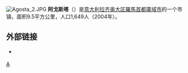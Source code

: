[[File:Agosta_2.JPG|thumb]]
'''阿戈斯塔'''（{{lang-it|Agosta}}）是[[意大利|意大利]][[拉齐奥大区|拉齐奥大区]][[羅馬首都廣域市|羅馬首都廣域市]]的一个市镇，面积9.5平方公里，人口1,649人（2004年）。

== 外部链接 ==
* {{Official site|http://www.comunediagosta.it/}} {{it}}

{{Italy-geo-stub}}
{{羅馬首都廣域市市鎮}}

[[Category:罗马首都广域市市镇|A]]